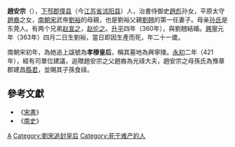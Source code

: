 {{Unreferenced|time=2014-4-7}}
'''趙安宗'''（{{bd|342年||363年4月16日|catIdx=Z}}），[[下邳郡|下邳郡]][[僮县|僮县]]（今[[江苏省|江苏省]][[沭阳县|沭阳县]]）人，治書侍御史[[趙彪|趙彪]]孙女，平原太守[[趙裔|趙裔]]之女，[[南朝宋|南朝宋]]武帝[[劉裕|劉裕]]的母親，也是劉裕父親[[劉翹|劉翹]]的第一任妻子。母亲[[孙氏|孙氏]]是东莞人。有两个兄弟[[赵宣之|赵宣之]]，[[赵伦之|赵伦之]]。[[升平|升平]]四年（360年），與劉翹結婚。[[兴宁_(东晋)|興寧]]元年（363年）四月二日生劉裕，當日即因生產而死，年二十一歲。

南朝宋初年，為她追上諡號為'''孝穆皇后'''，稱其墓地為興寧陵。[[永初_(刘宋)|永初]]二年（421年），經有司單位建議，追贈趙安宗之父趙裔為光祿大夫，趙安宗之母孫氏為豫章郡建昌[[縣君|縣君]]，並賜其子孫食祿。

==參考文獻==
*《[[宋書|宋書]]》
*《[[南史|南史]]》
{{南朝皇后}}

[[Category:赵姓|A]]
[[Category:劉宋追封皇后|Category:劉宋追封皇后]]
[[Category:死于难产的人|Category:死于难产的人]]